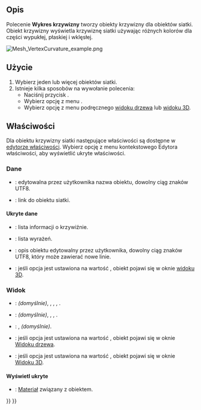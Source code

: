 <languages/>

{{Docnav/pl
|[[Mesh_BoundingBox/pl|Informacje o granicach]]
|[[Mesh_HarmonizeNormals/pl|Porządkuj wektory normalnych]]
|[[Mesh_Workbench/pl|środowisko pracy Siatka]]
|IconL=Mesh_BoundingBox.svg
|IconR=Mesh_HarmonizeNormals.svg
|IconC=Workbench_Mesh.svg
}}

{{GuiCommand/pl
|Name=Mesh VertexCurvature
|Name/pl=Siatka: Krzywizna siatki
|MenuLocation=Siatki → Wykres krzywizny
|Workbenches=[[Mesh_Workbench/pl|Siatka]]
|SeeAlso=[[Mesh_CurvatureInfo/pl|Informacje o krzywiźnie]]
}}

<span id="Description"></span>
==Opis==

Polecenie '''Wykres krzywizny''' tworzy obiekty krzywizny dla obiektów siatki. Obiekt krzywizny wyświetla krzywiznę siatki używając różnych kolorów dla części wypukłej, płaskiej i wklęsłej.

[[Image:Mesh_VertexCurvature_example.png]]
{{Caption|Przykład obiektu krzywizny siatki}}

<span id="Usage"></span>
==Użycie==

# Wybierz jeden lub więcej obiektów siatki.
# Istnieje kilka sposobów na wywołanie polecenia:
#* Naciśnij przycisk {{Button|[[Image:Mesh_VertexCurvature.svg|16px]] '''Wykres krzywizny'''}}.
#* Wybierz opcję z menu {{MenuCommand|Siatki → [[Image:Mesh_VertexCurvature.svg|16px]] Wykres krzywizny}}.
#* Wybierz opcję {{MenuCommand|[[Image:Mesh_VertexCurvature.svg|16px]] Wykres krzywizny}} z menu podręcznego [[Tree_view/pl|widoku drzewa]] lub [[3D_view/pl|widoku 3D]].

<span id="Properties"></span>
==Właściwości==

Dla obiektu krzywizny siatki następujące właściwości są dostępne w [[Property_editor/pl|edytorze właściwości]]. Wybierz opcję {{MenuCommand|Pokaż ukryte}} z menu kontekstowego Edytora właściwości, aby wyświetlić ukryte właściwości.

<span id="Data"></span>
===Dane=== 

{{TitleProperty|Podstawa}}

* {{PropertyData|Etykieta|String}}: edytowalna przez użytkownika nazwa obiektu, dowolny ciąg znaków UTF8.
* {{PropertyData|Pochodzenie|Link}}: link do obiektu siatki.

<span id="Data_hidden"></span>
====Ukryte dane====

{{TitleProperty|Podstawa}}

* {{PropertyData|Curv Info|CurvatureList}}: lista informacji o krzywiźnie.
* {{PropertyData|Expression Engine|ExpressionEngine}}: lista wyrażeń.
* {{PropertyData|Label2|String}}: opis obiektu edytowalny przez użytkownika, dowolny ciąg znaków UTF8, który może zawierać nowe linie.
* {{PropertyData|Visibility|Bool}}: jeśli opcja jest ustawiona na wartość {{TRUE/pl}}, obiekt pojawi się w oknie [[3D_view/pl|widoku 3D]].

<span id="View"></span>
===Widok===

{{TitleProperty|Podstawa}}

* {{PropertyView|Display Mode|Enumeration}}: {{value|Krzywizna bezwzględna}} ''(domyślnie)'', {{value|Krzywizna średnia}}, {{value|Krzywizna Gaussa}}, {{value|Krzywizna maksymalna}}, {{value|Krzywizna minimalna}}.
* {{PropertyView|On Top When Selected|Enumeration}}: {{value|Wyłączone}} ''(domyślnie)'', {{value|Włączone}}, {{value|Objekt}}, {{value|Element}}.
* {{PropertyView|Selection Style|Enumeration}}: {{value|Kształt}}, {{value|Ramka otaczająca}} ''(domyślnie)''.
* {{PropertyView|Show In Tree|Bool}}: jeśli opcja jest ustawiona na wartość {{TRUE/pl}}, obiekt pojawi się w oknie [[Tree_view/pl|Widoku drzewa]].
* {{PropertyView|Visibility|Bool}}: jeśli opcja jest ustawiona na wartość {{TRUE/pl}}, obiekt pojawi się w oknie [[3D_view/pl|Widoku 3D]].

<span id="View_hidden"></span>
====Wyświetl ukryte====

{{TitleProperty|Podstawa}}

* {{PropertyView|Texture Material|Material}}: [[App_Material/pl|Materiał]] związany z obiektem.


{{Docnav/pl
|[[Mesh_BoundingBox/pl|Informacje o granicach]]
|[[Mesh_HarmonizeNormals/pl|Porządkuj wektory normalnych]]
|[[Mesh_Workbench/pl|środowisko pracy Siatka]]
|IconL=Mesh_BoundingBox.svg
|IconR=Mesh_HarmonizeNormals.svg
|IconC=Workbench_Mesh.svg
}}

{{Mesh Tools navi{{#translation:}}}}
{{Userdocnavi{{#translation:}}}}
{{clear}}